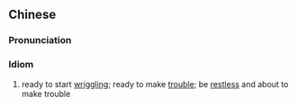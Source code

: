 {{also|蠢蠢欲动}}
==Chinese==
{{zh-forms|s=蠢蠢欲动|type=211}}

===Pronunciation===
{{zh-pron
|m=chǔnchǔnyùdòng
|c=ceon2 ceon2 juk6 dung6
|cat=id
}}

===Idiom===
{{zh-idiom}}

# ready to start [[wriggling]]; ready to make [[trouble]]; be [[restless]] and about to make trouble
